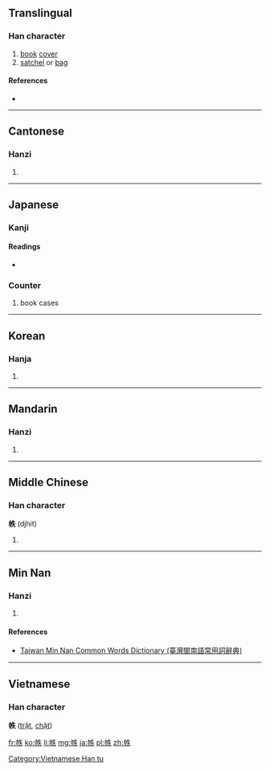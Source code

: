 ==Translingual==

===Han character===
{{Han char|rn=50|rad=巾|as=05|sn=8|four=4523<sub>0</sub>|canj=中月竹手人 (LBHQO)|ids=⿰[[巾]][[失]]}}

# [[book]] [[cover]]
# [[satchel]] or [[bag]]

====References====
* {{Han ref|kx=0330.040|dkj=08852|dj=0635.230|hdz=10734.020|uh=5E19|ud=24089|bh=CC6F|bd=52335}}

----

==Cantonese==

===Hanzi===
{{yue-hanzi|jyut=[[dit6]]|y=dit6}}

# {{defn|lang=yue|sort=巾05}}

----

==Japanese==

===Kanji===
{{ja-kanji|grade=|rs=巾05}}

====Readings====
* {{ja-readings|on=[[ちつ]] (chitsu)|kun=[[ふまき]] (fumaki)}}

===Counter===
{{ja-pos|k|counter|hira=ちつ|rom=-chitsu}}

# book cases

----

==Korean==

===Hanja===
{{ko-hanja|hangeul=[[질]], [[절]]|rv=jil, jeol|mr=chil, chŏl}}

# {{defn|lang=ko|sort=巾05}}

----

==Mandarin==

===Hanzi===
{{cmn-hanzi|pin=[[zhì]] ([[zhi4]])|wg=chih<sup>4</sup>}}

# {{defn|lang=cmn|sort=巾05}}

----

==Middle Chinese==

===Han character===
'''帙''' (djhit)

# {{defn|lang=ltc|sort=巾05}}

----

==Min Nan==

===Hanzi===
{{nan-hanzi|tlpa=[[tia̍t]] (tiat<sup>8</sup>)}}

# {{defn|lang=nan|sort=巾05}}

====References====
*[http://twblg.dict.edu.tw/holodict_new/index.html Taiwan Min Nan Common Words Dictionary (臺灣閩南語常用詞辭典)]

----

==Vietnamese==
===Han character===
'''帙''' ([[trật]], [[chật]])

[[Category:Vietnamese Han tu]]

[[fr:帙]]
[[ko:帙]]
[[li:帙]]
[[mg:帙]]
[[ja:帙]]
[[pl:帙]]
[[zh:帙]]